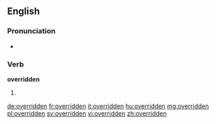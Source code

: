 ==English==

===Pronunciation===
* {{a|US}} {{IPA|/oʊvɚɹɪdən/}}

===Verb===
'''overridden'''

# {{past participle of|override|lang=en}}

[[de:overridden]]
[[fr:overridden]]
[[it:overridden]]
[[hu:overridden]]
[[mg:overridden]]
[[pl:overridden]]
[[sv:overridden]]
[[vi:overridden]]
[[zh:overridden]]